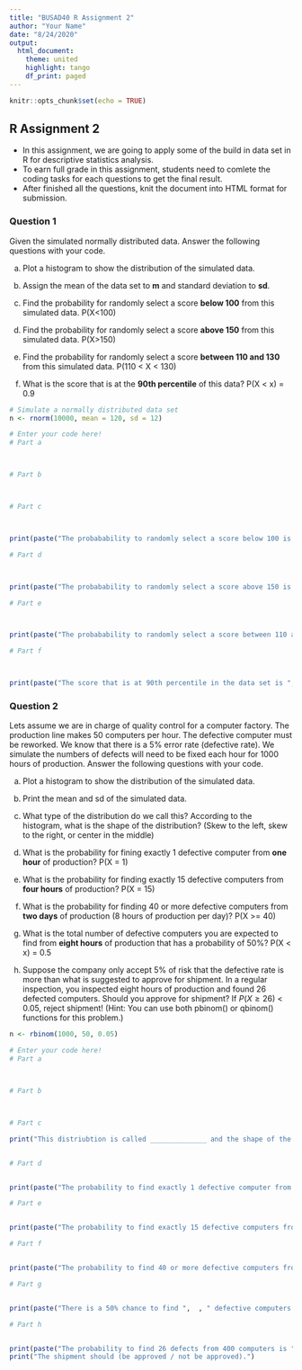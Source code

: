 ```yaml
---
title: "BUSAD40 R Assignment 2"
author: "Your Name"
date: "8/24/2020"
output: 
  html_document:
    theme: united
    highlight: tango
    df_print: paged
---
```


```r
knitr::opts_chunk$set(echo = TRUE)
```

## R Assignment 2

* In this assignment, we are going to apply some of the build in data set in R for descriptive statistics analysis.
* To earn full grade in this assignment, students need to comlete the coding tasks for each questions to get the final result.
* After finished all the questions, knit the document into HTML format for submission.

### Question 1

Given the simulated normally distributed data. Answer the following questions with your code.

a. Plot a histogram to show the distribution of the simulated data.

b. Assign the mean of the data set to **m** and standard deviation to **sd**.

c. Find the probability for randomly select a score **below 100** from this simulated data. P(X<100)

d. Find the probability for randomly select a score **above 150** from this simulated data. P(X>150)

e. Find the probability for randomly select a score **between 110 and 130** from this simulated data. P(110 < X < 130)

f. What is the score that is at the **90th percentile** of this data? P(X < x) = 0.9

```r
# Simulate a normally distributed data set
n <- rnorm(10000, mean = 120, sd = 12)

# Enter your code here!
# Part a



# Part b



# Part c



print(paste("The probabability to randomly select a score below 100 is ", ))

# Part d



print(paste("The probabability to randomly select a score above 150 is ", ))

# Part e



print(paste("The probabability to randomly select a score between 110 and 130 is ", ))

# Part f



print(paste("The score that is at 90th percentile in the data set is ", ))

```


### Question 2

Lets assume we are in charge of quality control for a computer factory. The production line makes 50 computers per hour. The defective computer must be reworked. We know that there is a 5% error rate (defective rate). We simulate the numbers of defects will need to be fixed each hour for 1000 hours of production. Answer the following questions with your code.

a. Plot a histogram to show the distribution of the simulated data.

b. Print the mean and sd of the simulated data. 

c. What type of the distribution do we call this?  According to the histogram, what is the shape of the distribution? (Skew to the left, skew to the right, or center in the middle) 

d. What is the probability for fining exactly 1 defective computer from **one hour** of production? P(X = 1)

e. What is the probability for finding exactly 15 defective computers from **four hours** of production? P(X = 15)

f. What is the probability for finding 40 or more defective computers from **two days** of production (8 hours of production per day)? P(X >= 40)

g. What is the total number of defective computers you are expected to find from **eight hours** of production that has a probability of 50%? P(X < x) = 0.5

h. Suppose the company only accept 5% of risk that the defective rate is more than what is suggested to approve for shipment. In a regular inspection, you inspected eight hours of production and found 26 defected computers. Should you approve for shipment? If $P(X \geq 26)$ < 0.05, reject shipment!
(Hint: You can use both pbinom() or qbinom() functions for this problem.)

```r
n <- rbinom(1000, 50, 0.05)

# Enter your code here!
# Part a



# Part b



# Part c

print("This distriubtion is called ______________ and the shape of the data distribution of the defective computer is ________________")


# Part d


print(paste("The probability to find exactly 1 defective computer from one hour of production is ", ))

# Part e


print(paste("The probability to find exactly 15 defective computers from four hours of production is ", ))

# Part f


print(paste("The probability to find 40 or more defective computers from two days of production is ", ))

# Part g


print(paste("There is a 50% chance to find ",  , " defective computers from 8 hours of production."))

# Part h


print(paste("The probability to find 26 defects from 400 computers is ", ))
print("The shipment should (be approved / not be approved).")

```

